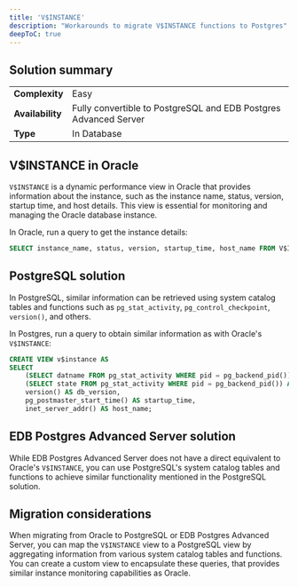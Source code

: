 ```yaml
---
title: 'V$INSTANCE'
description: "Workarounds to migrate V$INSTANCE functions to Postgres"
deepToC: true
---
```


## Solution summary

|                  |                                                                  |
|------------------|------------------------------------------------------------------|
| **Complexity**   | Easy                                                             |
| **Availability** | Fully convertible to PostgreSQL and EDB Postgres Advanced Server |
| **Type**         | In Database                                                      |

## V$INSTANCE in Oracle

`V$INSTANCE` is a dynamic performance view in Oracle that provides information about the instance, 
such as the instance name, status, version, startup time, and host details. 
This view is essential for monitoring and managing the Oracle database instance.

In Oracle, run a query to get the instance details:

```sql
SELECT instance_name, status, version, startup_time, host_name FROM V$INSTANCE;
```

## PostgreSQL solution

In PostgreSQL, similar information can be retrieved using system catalog tables and functions 
such as `pg_stat_activity`, `pg_control_checkpoint`,` version()`, and others. 

In Postgres, run a query to obtain similar information as with Oracle's `V$INSTANCE`: 

```sql 
CREATE VIEW v$instance AS
SELECT
    (SELECT datname FROM pg_stat_activity WHERE pid = pg_backend_pid()) AS instance_name,
    (SELECT state FROM pg_stat_activity WHERE pid = pg_backend_pid()) AS status,
    version() AS db_version,
    pg_postmaster_start_time() AS startup_time,
    inet_server_addr() AS host_name;
```

## EDB Postgres Advanced Server solution

While EDB Postgres Advanced Server does not have a direct equivalent to Oracle's `V$INSTANCE`, 
you can use PostgreSQL's system catalog tables and functions to achieve similar functionality mentioned in the PostgreSQL solution.

## Migration considerations

When migrating from Oracle to PostgreSQL or EDB Postgres Advanced Server,
you can map the `V$INSTANCE` view to a PostgreSQL view by aggregating information from various system catalog tables and functions. 
You can create a custom view to encapsulate these queries, that provides similar instance monitoring capabilities as Oracle.
